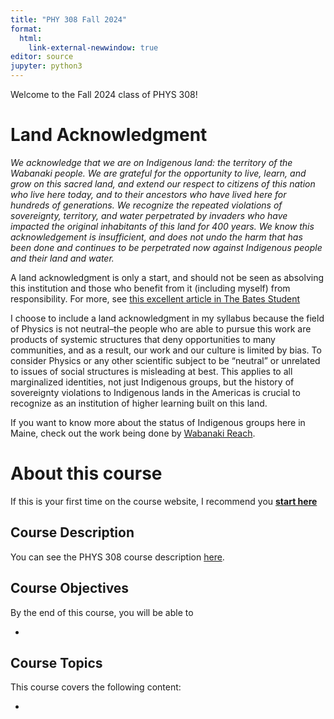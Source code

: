 ```yaml
---
title: "PHY 308 Fall 2024"
format: 
  html:
    link-external-newwindow: true
editor: source
jupyter: python3
---
```


Welcome to the Fall 2024 class of PHYS 308!

# Land Acknowledgment

*We acknowledge that we are on Indigenous land: the territory of the Wabanaki people. We are grateful for the opportunity to live, learn, and grow on this sacred land, and extend our respect to citizens of this nation who live here today, and to their ancestors who have lived here for hundreds of generations. We recognize the repeated violations of sovereignty, territory, and water perpetrated by invaders who have impacted the original inhabitants of this land for 400 years. We know this acknowledgement is insufficient, and does not undo the harm that has been done and continues to be perpetrated now against Indigenous people and their land and water.*

A land acknowledgment is only a start, and should not be seen as absolving this institution and those who benefit from it (including myself) from responsibility. For more, see [this excellent article in The Bates Student](https://thebatesstudent.com/18429/news/does-bates-deserve-a-land-acknowledgement/)

I choose to include a land acknowledgment in my syllabus because the field of Physics is not neutral--the people who are able to pursue this work are products of systemic structures that deny opportunities to many communities, and as a result, our work and our culture is limited by bias. To consider Physics or any other scientific subject to be "neutral" or unrelated to issues of social structures is misleading at best. This applies to all marginalized identities, not just Indigenous groups, but the history of sovereignty violations to Indigenous lands in the Americas is crucial to recognize as an institution of higher learning built on this land.

If you want to know more about the status of Indigenous groups here in Maine, check out the work being done by [Wabanaki Reach](https://www.wabanakireach.org/).

# About this course

If this is your first time on the course website, I recommend you [**start here**](starthere.qmd)

## Course Description

You can see the PHYS 308 course description [here](https://phys308.github.io/).

## Course Objectives

By the end of this course, you will be able to

-   

## Course Topics

This course covers the following content:

-   
